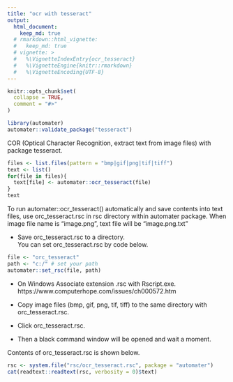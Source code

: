 ```yaml
---
title: "ocr with tesseract"
output: 
  html_document:
    keep_md: true
  # rmarkdown::html_vignette:
  #   keep_md: true
  # vignette: >
  #   %\VignetteIndexEntry{ocr_tesseract}
  #   %\VignetteEngine{knitr::rmarkdown}
  #   %\VignetteEncoding{UTF-8}
---
```


```r
knitr::opts_chunk$set(
  collapse = TRUE,
  comment = "#>"
)
```

```r
library(automater)
automater::validate_package("tesseract")
```


COR (Optical Character Recognition, extract text from image files) with package tesseract. 

```r
files <- list.files(pattern = "bmp|gif|png|tif|tiff")
text <- list()
for(file in files){
  text[file] <- automater::ocr_tesseract(file)
}
text
```


To run automater::ocr_tesseract() automatically and save contents into text files, 
use orc_tesseract.rsc in rsc directory within automater package.
When image file name is "image.png", text file will be "image.png.txt" 

- Save orc_tesseract.rsc to a directory.    
  You can set orc_tesseract.rsc by code below.    

```r
file <- "orc_tesseract"
path <- "c:/" # set your path
automater::set_rsc(file, path)
```

- On Windows Associate extension .rsc with Rscript.exe.    
  https://www.computerhope.com/issues/ch000572.htm    


- Copy image files (bmp, gif, png, tif, tiff) to the same directory with orc_tesseract.rsc.   
- Click orc_tesseract.rsc.   

- Then a black command window will be opened and wait a moment.   

Contents of orc_tesseract.rsc is shown below. 

```r
rsc <- system.file("rsc/ocr_tesseract.rsc", package = "automater")
cat(readtext::readtext(rsc, verbosity = 0)$text)
```
